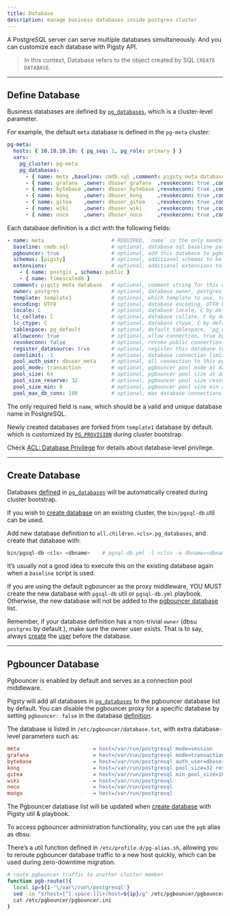 ```yaml
---
title: Database
description: manage business databases inside postgres cluster
---
```


A PostgreSQL server can serve multiple databases simultaneously. And you can customize each database with Pigsty API.

> In this context, Database refers to the object created by SQL `CREATE DATABASE`.


------

## Define Database

Business databases are defined by [`pg_databases`](https://pigsty.io/docs/pgsql/param/#pg_databases), which is a cluster-level parameter.

For example, the default `meta` database is defined in the `pg-meta` cluster:

```yaml
pg-meta:
  hosts: { 10.10.10.10: { pg_seq: 1, pg_role: primary } }
  vars:
    pg_cluster: pg-meta
    pg_databases:
      - { name: meta ,baseline: cmdb.sql ,comment: pigsty meta database ,schemas: [pigsty] ,extensions: [{name: postgis, schema: public}, {name: timescaledb}]}
      - { name: grafana  ,owner: dbuser_grafana  ,revokeconn: true ,comment: grafana primary database }
      - { name: bytebase ,owner: dbuser_bytebase ,revokeconn: true ,comment: bytebase primary database }
      - { name: kong     ,owner: dbuser_kong     ,revokeconn: true ,comment: kong the api gateway database }
      - { name: gitea    ,owner: dbuser_gitea    ,revokeconn: true ,comment: gitea meta database }
      - { name: wiki     ,owner: dbuser_wiki     ,revokeconn: true ,comment: wiki meta database }
      - { name: noco     ,owner: dbuser_noco     ,revokeconn: true ,comment: nocodb database }
```

Each database definition is a dict with the following fields:

```yaml
- name: meta                      # REQUIRED, `name` is the only mandatory field of a database definition
  baseline: cmdb.sql              # optional, database sql baseline path, (relative path among ansible search path, e.g files/)
  pgbouncer: true                 # optional, add this database to pgbouncer database list? true by default
  schemas: [pigsty]               # optional, additional schemas to be created, array of schema names
  extensions:                     # optional, additional extensions to be installed: array of `{name[,schema]}`
    - { name: postgis , schema: public }
    - { name: timescaledb }
  comment: pigsty meta database   # optional, comment string for this database
  owner: postgres                 # optional, database owner, postgres by default
  template: template1             # optional, which template to use, template1 by default
  encoding: UTF8                  # optional, database encoding, UTF8 by default. (MUST same as template database)
  locale: C                       # optional, database locale, C by default.  (MUST same as template database)
  lc_collate: C                   # optional, database collate, C by default. (MUST same as template database)
  lc_ctype: C                     # optional, database ctype, C by default.   (MUST same as template database)
  tablespace: pg_default          # optional, default tablespace, 'pg_default' by default.
  allowconn: true                 # optional, allow connection, true by default. false will disable connect at all
  revokeconn: false               # optional, revoke public connection privilege. false by default. (leave connect with grant option to owner)
  register_datasource: true       # optional, register this database to grafana datasources? true by default
  connlimit: -1                   # optional, database connection limit, default -1 disable limit
  pool_auth_user: dbuser_meta     # optional, all connection to this pgbouncer database will be authenticated by this user
  pool_mode: transaction          # optional, pgbouncer pool mode at database level, default transaction
  pool_size: 64                   # optional, pgbouncer pool size at database level, default 64
  pool_size_reserve: 32           # optional, pgbouncer pool size reserve at database level, default 32
  pool_size_min: 0                # optional, pgbouncer pool size min at database level, default 0
  pool_max_db_conn: 100           # optional, max database connections at database level, default 100
```

The only required field is `name`, which should be a valid and unique database name in PostgreSQL.

Newly created databases are forked from `template1` database by default. which is customized by [`PG_PROVISION`](https://pigsty.io/docs/pgsql/param/#pg_provision) during cluster bootstrap.

Check [ACL: Database Privilege](https://pigsty.io/docs/pgsql/acl/#database-privilege) for details about database-level privilege.

------

## Create Database

Databases [defined](https://pigsty.io/docs/pgsql/db/#define-database) in [`pg_databases`](https://pigsty.io/docs/pgsql/param/#pg_databases) will be automatically created during cluster bootstrap.

If you wish to [create database](https://pigsty.io/docs/pgsql/admin/#create-database) on an existing cluster, the `bin/pgsql-db` util can be used.

Add new database definition to `all.children.<cls>.pg_databases`, and create that database with:

```bash
bin/pgsql-db <cls> <dbname>    # pgsql-db.yml -l <cls> -e dbname=<dbname>
```

It’s usually not a good idea to execute this on the existing database again when a `baseline` script is used.

If you are using the default pgbouncer as the proxy middleware, YOU MUST create the new database with `pgsql-db` util or `pgsql-db.yml` playbook. Otherwise, the new database will not be added to the [pgbouncer database](https://pigsty.io/docs/pgsql/db/#pgbouncer-database) list.

Remember, if your database definition has a non-trivial `owner` (dbsu `postgres` by default ), make sure the owner user exists. That is to say, always [create](https://pigsty.io/docs/pgsql/admin/#create-user) the [user](https://pigsty.io/docs/pgsql/user/) before the database.

------

## Pgbouncer Database

Pgbouncer is enabled by default and serves as a connection pool middleware.

Pigsty will add all databases in [`pg_databases`](https://pigsty.io/docs/pgsql/param/#pg_databases) to the pgbouncer database list by default. You can disable the pgbouncer proxy for a specific database by setting `pgbouncer: false` in the database [definition](https://pigsty.io/docs/pgsql/db/#define-database).

The database is listed in `/etc/pgbouncer/database.txt`, with extra database-level parameters such as:

```ini
meta                        = host=/var/run/postgresql mode=session
grafana                     = host=/var/run/postgresql mode=transaction
bytebase                    = host=/var/run/postgresql auth_user=dbuser_meta
kong                        = host=/var/run/postgresql pool_size=32 reserve_pool=64
gitea                       = host=/var/run/postgresql min_pool_size=10
wiki                        = host=/var/run/postgresql
noco                        = host=/var/run/postgresql
mongo                       = host=/var/run/postgresql
```

The Pgbouncer database list will be updated when [create database](https://pigsty.io/docs/pgsql/db/#create-database) with Pigsty util & playbook.

To access pgbouncer administration functionality, you can use the `pgb` alias as dbsu.

There’s a util function defined in `/etc/profile.d/pg-alias.sh`, allowing you to reroute pgbouncer database traffic to a new host quickly, which can be used during zero-downtime migration.

```bash
# route pgbouncer traffic to another cluster member
function pgb-route(){
  local ip=${1-'\/var\/run\/postgresql'}
  sed -ie "s/host=[^[:space:]]\+/host=${ip}/g" /etc/pgbouncer/pgbouncer.ini
  cat /etc/pgbouncer/pgbouncer.ini
}
```
